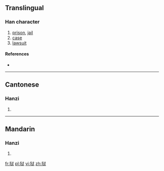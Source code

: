 {{also|獄}}
==Translingual==

===Han character===
{{Han char|rn=94|rad=犬|as=06|sn=9|four=|canj=大竹戈女大 (KHIVK)}}

# [[prison]], [[jail]]
# [[case]]
# [[lawsuit]]

====References====
* {{Han ref|kx=0711.101|hdz=21346.070|uh=72F1|ud=29425}}

----

==Cantonese==

===Hanzi===
{{yue-hanzi|jyut=|y=yuk6|tra=獄}}

# {{defn|lang=yue|sort=犬06}}

----

==Mandarin==

===Hanzi===
{{cmn-hanzi|tra=獄|pin=[[yù]] ([[yu4]])|wg=yü<sup>4</sup>}}

# {{defn|lang=cmn|sort=犬06}}

[[fr:狱]]
[[pl:狱]]
[[vi:狱]]
[[zh:狱]]